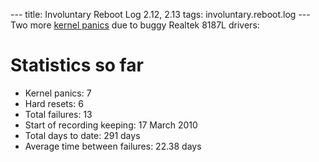 ---
title: Involuntary Reboot Log 2.12, 2.13
tags: involuntary.reboot.log
---
Two more [[kernel panics]] due to buggy Realtek 8187L drivers:

= Statistics so far =

* Kernel panics: 7
* Hard resets: 6
* Total failures: 13
* Start of recording keeping: 17 March 2010
* Total days to date: 291 days
* Average time between failures: 22.38 days
